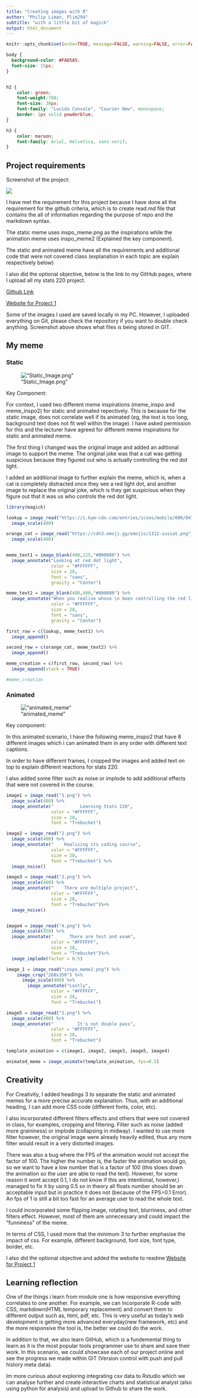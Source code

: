 ```yaml
---
title: "Creating images with R"
author: "Philip Liman, Plim294"
subtitle: "with a little bit of magick"
output: html_document
---
```


```r
knitr::opts_chunk$set(echo=TRUE, message=FALSE, warning=FALSE, error=FALSE)
```

```css
body {
  background-color: #FAD5A5;
  font-size: 15px;
}


h2 {
    color: green;
    font-weight:700;
    font-size: 30px;
    font-family: "Lucida Console", "Courier New", monospace;
    border: 2px solid powderblue;
}

h3 {
    color: maroon;
    font-family: Arial, Helvetica, sans-serif;
}

```

## Project requirements
Screenshot of the project:

![](screenshot.png)

I have met the requirement for this project because I have done all the requirement for the github criteria, which is to create read.md file that contains the all of information regarding the purpose of repo and the markdown syntax. 

The static meme uses inspo_meme.png as the inspirations while the animation meme uses inspo_meme2 (Explained the key component).

The static and animated meme have all the requirements and additional code that were not covered class (explanation in each topic are explain respectively below)

I also did the optional objective, below is the link to my GitHub pages, where I upload all my stats 220 project.

[Github Link](https://github.com/philiplim1509/stats220)

[Website for Project 1](https://philiplim1509.github.io/stats220/)

Some of the images I used are saved locally in my PC. However, I uploaded everything on Git, please check the repository if you want to double check anything. Screenshot above shows what files is being stored in GIT.

## My meme
### Static
!["Static_Image.png"](static_meme.png)

Key Component: \n

For context, I used two different meme inspirations (meme_inspo and meme_inspo2) for static and animated repectively. This is because for the static image, does not correlate well if its animated (eg, the text is too long, background text does not fit well within the image). I have asked permission for this and the lecturer have agreed for different meme inspirations for static and animated meme.

The first thing I changed was the original image and added an aditional image to support the meme. The original joke was that a cat was getting suspicious because they figured out who is actually controlling the red dot light. 

I added an additional image to further explain the meme, which is, when a cat is completely distracted once they see a red light dot, and another image to replace the original joke, which is they get suspicious when they figure out that it was us who controls the red dot light.

```r

library(magick)

lookup = image_read("https://i.kym-cdn.com/entries/icons/mobile/000/047/940/cat_eating_looking_up.jpg") %>%
  image_scale(400)

orange_cat = image_read("https://cdn3.emoji.gg/emojis/1312-suscat.png") %>%
  image_scale(400)


meme_text1 = image_blank(400,225,"#000000") %>%
  image_annotate("Looking at red dot light",
                 color = "#FFFFFF",
                 size = 28,
                 font = "sans",
                 gravity = "Center")

meme_text2 = image_blank(400,400,"#000000") %>%
  image_annotate("When you realise whose \n been controlling the red light",
                 color = "#FFFFFF",
                 size = 28,
                 font = "sans",
                 gravity = "Center")

first_row = c(lookup, meme_text1) %>%
  image_append()

second_row = c(orange_cat, meme_text2) %>%
  image_append()

meme_creation = c(first_row, second_row) %>%
  image_append(stack = TRUE)

#meme_creation

```


### Animated
!["animated_meme"](animated_meme.gif)

Key component:

In this animated scenario, I have the following meme_inspo2 that have 8 different images which i can animated them in any order with different text captions.

In order to have different frames, I cropped the images and added text on top to explain different reactions for stats 220.

I also added some filter such as noise or implode to add additional effects that were not covered in the course.
```r

image1 = image_read("1.png") %>%
  image_scale(400) %>%
  image_annotate("          Learning Stats 220",
                 color = "#FFFFFF",
                 size = 28,
                 font = "Trebuchet")

image2 = image_read("2.png") %>%
  image_scale(400) %>%
  image_annotate("    Realising its coding course",
                 color = "#FFFFFF",
                 size = 28,
                 font = "Trebuchet") %>%
  image_noise()

image3 = image_read("3.png") %>%
  image_scale(400) %>%
  image_annotate("    There are multiple project",
                 color = "#FFFFFF",
                 size = 28,
                 font = "Trebuchet")%>%
  image_noise()


image4 = image_read("4.png") %>%
  image_scale(450) %>%
  image_annotate("      There are test and exam",
                 color = "#FFFFFF",
                 size = 28,
                 font = "Trebuchet")%>%
  image_implode(factor = 0.5)

image_1 = image_read("inspo_meme2.png") %>%
    image_crop("260x350") %>%
      image_scale(400) %>%
        image_annotate("Lastly",
                 color = "#FFFFFF",
                 size = 28,
                 font = "Trebuchet")

image5 = image_read("1.png") %>%
  image_scale(400) %>%
  image_annotate("         It's not double pass",
                 color = "#FFFFFF",
                 size = 28,
                 font = "Trebuchet")

template_animation = c(image1, image2, image3, image5, image4)

animated_meme = image_animate(template_animation, fps=0.5)
```

## Creativity
For Creativity, I added headings 3 to separate the static and animated memes for a more precise accurate explanation. Thus, with an additional heading, I can add more CSS code (different fonts, color, etc).

I also incorporated different filters effects and others that were not covered in class, for examples, cropping and filtering. Filter such as noise (added more graininess) or implode (collapsing in midway). I wanted to use more filter however, the original image were already heavily edited, thus any more filter would result in a very distorted images. 

There was also a bug where the FPS of the animation would not accept the factor of 100. The higher the number is, the faster the animation would go, so we want to have a low number that is a factor of 100 (this slows down the animation so the user are able to read the text). However, for some reason it wont accept 0.1, I do not know if this are intentional, however,i managed to fix it by using 0.5 so in theory all floats number should be an acceptable input but in practice it does not (because of the FPS=0.1 Error). An fps of 1 is still a bit too fast for an average user to read the whole text.

I could incorporated some flipping image, rotating text, blurriness, and other filters effect. However, most of them are unnecessary and could impact the "funniness" of the meme.

In terms of CSS, I used more that the minimum 3 to further emphasise the impact of css. For example, different background, font size, font type, border, etc.

I also did the optional objective and added the website to readme
[Website for Project 1](https://philiplim1509.github.io/stats220/)
  

## Learning reflection
One of the things i learn from module one is how responsive everything correlates to one another. For example, we can incorporate R-code with CSS, markdown(HTML temporary replacement) and convert them to different output such as, html, pdf, etc. This is very useful as today's web development is getting more advanced everyday(new framework, etc) and the more responsive the tool is, the better we could do the work.

In addition to that, we also learn GitHub, which is a fundemental thing to learn as it is the most popular tools programmer use to share and save their work. In this scenario, we could showcase each of our project online and see the progress we made within GIT (Version control with push and pull history meta data).

Im more curious about exploring integrating csv data to Rstudio which we can analyse further and create interactive charts and statistical analyst (also using python for analysis) and upload to Github to share the work.
